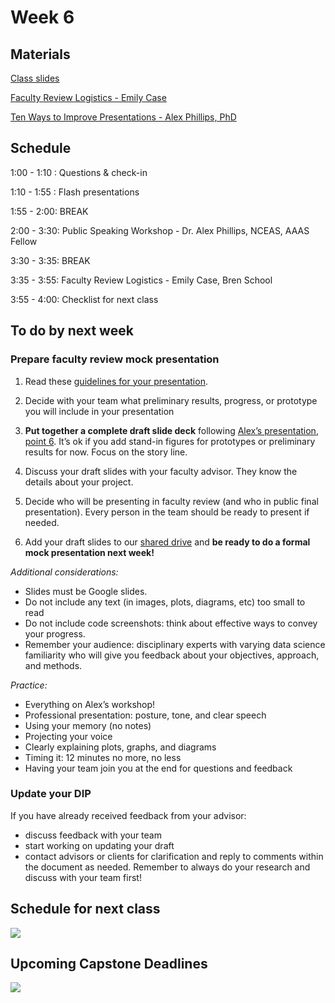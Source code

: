 # Week 6

## Materials

[Class slides](https://docs.google.com/presentation/d/1kECb3Rui9YLXcOK0MtlnEfAQNBvujUyBVLBofLZnOAE/edit?usp=sharing)

[Faculty Review Logistics - Emily Case](https://docs.google.com/presentation/d/1SS1xtBQEhOVMLV6JcKNH5MXBEe6D4ZmWaeHTKmqhnmE/edit?usp=sharing)

[Ten Ways to Improve Presentations - Alex Phillips, PhD](https://docs.google.com/presentation/d/1z9URIEa5Ex7FtDcTMTPbQrWO7mD8XHhdzlKLZzXhfEQ/edit#slide=id.g2b923656a78_0_20)

## Schedule

1:00 - 1:10 : Questions & check-in 

1:10 - 1:55 : Flash presentations

1:55 - 2:00: BREAK

2:00 - 3:30: Public Speaking Workshop - Dr. Alex Phillips, NCEAS, AAAS Fellow

3:30 - 3:35: BREAK

3:35 - 3:55: Faculty Review Logistics - Emily Case, Bren School

3:55 - 4:00: Checklist for next class


## To do by next week

### Prepare faculty review mock presentation

1. Read these [guidelines for your presentation](https://docs.google.com/presentation/d/1rMpHTbqVPNEDBZc_o8asS2wf_RsBU7IXkBNN91qx2SA/edit?usp=sharing).

2. Decide with your team what preliminary results, progress, or prototype you will include in your presentation

3. **Put together a complete draft slide deck** following [Alex’s presentation, point 6](https://docs.google.com/presentation/d/1z9URIEa5Ex7FtDcTMTPbQrWO7mD8XHhdzlKLZzXhfEQ/edit?usp=sharing). It’s ok if you add stand-in figures for prototypes or preliminary results for now. Focus on the story line. 

4. Discuss your draft slides with your faculty advisor. They know the details about your project.

5. Decide who will be presenting in faculty review (and who in public final presentation). Every person in the team should be ready to present if needed.

6. Add your draft slides to our [shared drive](https://drive.google.com/drive/folders/1P-kO4Btnb0-vWJPiP5zxzRnpfOHS762P?usp=share_link) and **be ready to do a formal mock presentation next week!** 

*Additional considerations:*

- Slides must be Google slides. 
- Do not include any text (in images, plots, diagrams, etc) too small to read
- Do not include code screenshots: think about effective ways to convey your progress.
- Remember your audience: disciplinary experts with varying data science familiarity who will give you feedback about your objectives, approach, and methods.

*Practice:*

- Everything on Alex’s workshop!
- Professional presentation: posture, tone, and clear speech
- Using your memory (no notes)
- Projecting your voice
- Clearly explaining plots, graphs, and diagrams
- Timing it: 12 minutes no more, no less
- Having your team join you at the end for questions and feedback



### Update your DIP

If you have already received feedback from your advisor:

- discuss feedback with your team
- start working on updating your draft
- contact advisors or clients for clarification and reply to comments within the document as needed. Remember to always do your research and discuss with your team first! 


## Schedule for next class
![](images/presentations1.png)


## Upcoming Capstone Deadlines

![](images/winter_deadlines_4.png)
